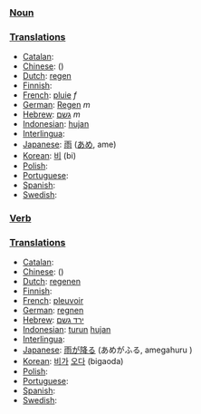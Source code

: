 === [[Noun]] ===

=== [[Translation]]s ===

*[[Catalan]]: [[]] '' ''
*[[Chinese]]: [[]] ()
*[[Dutch]]: [[regen]] '' ''
*[[Finnish]]: [[]]
*[[French]]: [[pluie]] ''f''
*[[German]]: [[Regen]] ''m''
*[[Hebrew]]: [[גשם]] ''m''
*[[Indonesian]]: [[hujan]]
*[[Interlingua]]: [[]]
*[[Japanese]]: [[雨]] ([[あめ]], ame)
*[[Korean]]: [[비]] (bi)
*[[Polish]]: [[]]
*[[Portuguese]]: [[]] '' ''
*[[Spanish]]: [[]] '' ''
*[[Swedish]]: [[]] '' ''

=== [[Verb]] ===

=== [[Translation]]s ===

*[[Catalan]]: [[]] '' ''
*[[Chinese]]: [[]] ()
*[[Dutch]]: [[regenen]]
*[[Finnish]]: [[]]
*[[French]]: [[pleuvoir]]
*[[German]]: [[regnen]]
*[[Hebrew]]: [[ירד גשם]] 
*[[Indonesian]]: [[turun]] [[hujan]]
*[[Interlingua]]: [[]]
*[[Japanese]]: [[雨]]が[[降る]] (あめがふる, amegahuru )
*[[Korean]]: [[비]]가 [[오다]] (bigaoda)
*[[Polish]]: [[]]
*[[Portuguese]]: [[]] '' ''
*[[Spanish]]: [[]] '' ''
*[[Swedish]]: [[]] '' ''